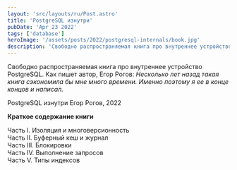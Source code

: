 ```yaml
---
layout: 'src/layouts/ru/Post.astro'
title: 'PostgreSQL изнутри'
pubDate: 'Apr 23 2022'
tags: ['database']
heroImage: '/assets/posts/2022/postgresql-internals/book.jpg'
description: 'Свободно распространяемая книга про внутреннее устройство PostgreSQL. Как пишет автор, Егор Рогов: *Несколько лет назад такая книга сэкономила бы мне много времени. Именно поэтому я ее в конце концов и написал.*'
---
```



Свободно распространяемая книга про внутреннее устройство PostgreSQL. Как пишет автор, Егор Рогов: _Несколько лет назад такая книга сэкономила бы мне много времени. Именно поэтому я ее в конце концов и написал._

<Attachment url="https://edu.postgrespro.ru/postgresql_internals-14.pdf">
	PostgreSQL изнутри Егор Рогов, 2022
</Attachment>

**Краткое содержание книги**

Часть I. Изоляция и многоверсионность  
Часть II. Буферный кеш и журнал  
Часть III. Блокировки  
Часть IV. Выполнение запросов  
Часть V. Типы индексов
